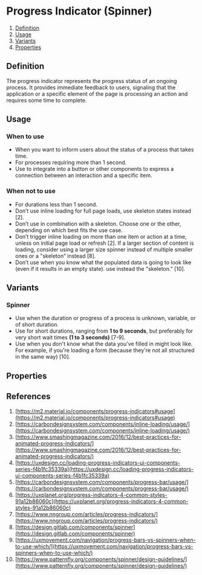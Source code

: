 
<Meta of={SpinnerStories} />

# Progress Indicator (Spinner)
1. [Definition](#definition)
2. [Usage](#usage)
3. [Variants](#variants)
4. [Properties](#properties)

## Definition
The progress indicator represents the progress status of an ongoing process. It provides immediate feedback to users, signaling that the application or a specific element of the page is processing an action and requires some time to complete.
<Canvas of={SpinnerStories.Default} />

## Usage
### When to use
- When you want to inform users about the status of a process that takes time.
- For processes requiring more than 1 second.
- Use to integrate into a button or other components to express a connection between an interaction and a specific item.

### When not to use
- For durations less than 1 second.
- Don’t use inline loading for full page loads, use skeleton states instead [2].
- Don’t use in combination with a skeleton. Choose one or the other, depending on which best fits the use case.
- Don’t trigger inline loading on more than one item or action at a time, unless on initial page load or refresh [2]. If a larger section of content is loading, consider using a larger size spinner instead of multiple smaller ones or a "skeleton” instead [8].
- Don’t use when you know what the populated data is going to look like (even if it results in an empty state). use instead the "skeleton." [10].

## Variants

### Spinner
- Use when the duration or progress of a process is unknown, variable, or of short duration.
- Use for short durations, ranging from **1 to 9 seconds**, but preferably for very short wait times **(1 to 3 seconds)** [7-9].
- Use when you don't know what the data you've filled in might look like. For example, if you're loading a form (because they're not all structured in the same way) [10].
<Canvas of={SpinnerStories.Default} />

## Properties
<ArgTypes of={Spinner} />

## References
1. [https://m2.material.io/components/progress-indicators#usage](https://m2.material.io/components/progress-indicators#usage)
2. [https://carbondesignsystem.com/components/inline-loading/usage/](https://carbondesignsystem.com/components/inline-loading/usage/)
3. [https://www.smashingmagazine.com/2016/12/best-practices-for-animated-progress-indicators/](https://www.smashingmagazine.com/2016/12/best-practices-for-animated-progress-indicators/)
4. [https://uxdesign.cc/loading-progress-indicators-ui-components-series-f4b1fc35339a](https://uxdesign.cc/loading-progress-indicators-ui-components-series-f4b1fc35339a)
5. [https://carbondesignsystem.com/components/progress-bar/usage/](https://carbondesignsystem.com/components/progress-bar/usage/)
6. [https://uxplanet.org/progress-indicators-4-common-styles-91a12b86060c](https://uxplanet.org/progress-indicators-4-common-styles-91a12b86060c)
7. [https://www.nngroup.com/articles/progress-indicators/](https://www.nngroup.com/articles/progress-indicators/)
8. [https://design.gitlab.com/components/spinner](https://design.gitlab.com/components/spinner)
9. [https://uxmovement.com/navigation/progress-bars-vs-spinners-when-to-use-which/](https://uxmovement.com/navigation/progress-bars-vs-spinners-when-to-use-which/)
10. [https://www.patternfly.org/components/spinner/design-guidelines/](https://www.patternfly.org/components/spinner/design-guidelines/)
